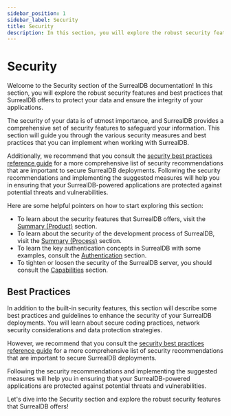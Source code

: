 ```yaml
---
sidebar_position: 1
sidebar_label: Security
title: Security
description: In this section, you will explore the robust security features and best practices that SurrealDB offers to protect your data and ensure the integrity of your applications.
---
```


# Security

Welcome to the Security section of the SurrealDB documentation! In this section, you will explore the robust security features and best practices that SurrealDB offers to protect your data and ensure the integrity of your applications.

The security of your data is of utmost importance, and SurrealDB provides a comprehensive set of security features to safeguard your information. This section will guide you through the various security measures and best practices that you can implement when working with SurrealDB.

Additionally, we recommend that you consult the [security best practices reference guide](/docs/surrealdb/reference-guide/security-best-practices) for a more comprehensive list of security recommendations that are important to secure SurrealDB deployments. Following the security recommendations and implementing the suggested measures will help you in ensuring that your SurrealDB-powered applications are protected against potential threats and vulnerabilities.

Here are some helpful pointers on how to start exploring this section:

- To learn about the security features that SurrealDB offers, visit the [Summary (Product)](/docs/surrealdb/security/summary#product) section.
- To learn about the security of the development process of SurrealDB, visit the [Summary (Process)](/docs/surrealdb/security/summary#process) section.
- To learn the key authentication concepts in SurrealDB with some examples, consult the [Authentication](/docs/surrealdb/security/authentication) section.
- To tighten or loosen the security of the SurrealDB server, you should consult the [Capabilities](/docs/surrealdb/security/capabilities) section.

## Best Practices

In addition to the built-in security features, this section will describe some best practices and guidelines to enhance the security of your SurrealDB deployments. You will learn about secure coding practices, network security considerations and data protection strategies.

However, we recommend that you consult the [security best practices reference guide](/docs/surrealdb/reference-guide/security-best-practices) for a more comprehensive list of security recommendations that are important to secure SurrealDB deployments.

Following the security recommendations and implementing the suggested measures will help you in ensuring that your SurrealDB-powered applications are protected against potential threats and vulnerabilities.

Let's dive into the Security section and explore the robust security features that SurrealDB offers!
